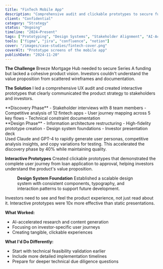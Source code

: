 ```yaml
---
title: "FinTech Mobile App"
description: "Comprehensive audit and clickable prototypes to secure funding by clarifying product vision to investors."
client: "Confidential"
category: "Strategy"
status: "Ongoing"
timeline: "2024–Present"
tags: ["Prototyping", "Design Systems", "Stakeholder Alignment", "AI-Accelerated"]
tools: ["figma", "jira", "confluence", "notion"]
cover: "/images/case-studies/fintech-cover.png"
coverAlt: "Prototype screens of the mobile app"
publishDate: "2024-11-20"
---
```



<Section title="Project Overview">

**The Challenge**
Breeze Mortgage Hub needed to secure Series A funding but lacked a cohesive product vision. Investors couldn't understand the value proposition from scattered wireframes and documentation.

**The Solution**
I led a comprehensive UX audit and created interactive prototypes that clearly communicated the product strategy to stakeholders and investors.

</Section>

<Section title="Process & Approach">

<Grid cols={2}>
  <div>
    **Discovery Phase**
    - Stakeholder interviews with 8 team members
    - Competitive analysis of 12 fintech apps
    - User journey mapping across 5 key flows
    - Technical constraint documentation
  </div>
  
  <div>
    **Design Phase**
    - Information architecture restructuring
    - High-fidelity prototype creation
    - Design system foundations
    - Investor presentation deck
  </div>
</Grid>

<Callout variant="info" title="AI-Accelerated Workflow">
Used Claude and GPT-4 to rapidly generate user personas, competitive analysis insights, and copy variations for testing. This accelerated the discovery phase by 40% while maintaining quality.
</Callout>

</Section>

<Section title="Key Results">

<Grid cols={3}>
  <Stat 
    label="Funding Secured" 
    value="$2.3M" 
    note="Series A round"
  />
  <Stat 
    label="Investor Interest" 
    value="+180%" 
    note="Meeting requests"
  />
  <Stat 
    label="Time to Clarity" 
    value="3 weeks" 
    note="From concept to prototype"
  />
</Grid>

</Section>

<Section title="Design Solutions">

**Interactive Prototypes**
Created clickable prototypes that demonstrated the complete user journey from loan application to approval, helping investors understand the product's value proposition.

<Figure 
  src="/images/case-studies/fintech-prototype.png"
  alt="Interactive prototype screens showing the loan application flow"
  caption="Key screens from the interactive prototype that secured funding"
/>

**Design System Foundation**
Established a scalable design system with consistent components, typography, and interaction patterns to support future development.

</Section>

<Section title="Lessons Learned">

<Callout variant="success" title="Key Insight">
Investors need to see and feel the product experience, not just read about it. Interactive prototypes were 10x more effective than static presentations.
</Callout>

**What Worked:**
- AI-accelerated research and content generation
- Focusing on investor-specific user journeys
- Creating tangible, clickable experiences

**What I'd Do Differently:**
- Start with technical feasibility validation earlier
- Include more detailed implementation timelines
- Prepare for deeper technical due diligence questions

</Section>